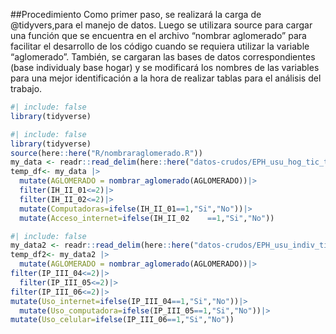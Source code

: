 ##Procedimiento Como primer paso, se realizará la carga de @tidyvers,para el manejo de datos. Luego se utilizara source para cargar una función que se encuentra en el archivo "nombrar aglomerado" para facilitar el desarrollo de los código cuando se requiera utilizar la variable "aglomerado". También, se cargaran las bases de datos correspondientes (base individualy base hogar) y se modificará los nombres de las variables para una mejor identificación a la hora de realizar tablas para el análisis del trabajo.

```r
#| include: false
library(tidyverse)
```

```r
#| include: false
library(tidyverse)
source(here::here("R/nombraraglomerado.R"))
my_data <- readr::read_delim(here::here("datos-crudos/EPH_usu_hog_tic_t423[1].txt"))
temp_df<- my_data |>
  mutate(AGLOMERADO = nombrar_aglomerado(AGLOMERADO))|>
  filter(IH_II_01<=2)|>
  filter(IH_II_02<=2)|>
  mutate(Computadoras=ifelse(IH_II_01==1,"Si","No"))|>
  mutate(Acceso_internet=ifelse(IH_II_02    ==1,"Si","No"))

```

```r
#| include: false
my_data2 <- readr::read_delim(here::here("datos-crudos/EPH_usu_indiv_tic_t423[1].txt"))
temp_df2<- my_data2 |>
  mutate(AGLOMERADO = nombrar_aglomerado(AGLOMERADO))|>
filter(IP_III_04<=2)|>
  filter(IP_III_05<=2)|>
filter(IP_III_06<=2)|>
mutate(Uso_internet=ifelse(IP_III_04==1,"Si","No"))|>
  mutate(Uso_computadora=ifelse(IP_III_05==1,"Si","No"))|>
mutate(Uso_celular=ifelse(IP_III_06==1,"Si","No"))
  
```
